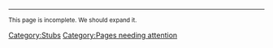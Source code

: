 <hr><small>This page is incomplete. We should expand it.</small>
<includeonly>[[Category:Stubs]][[Category:Pages needing attention]]</includeonly>